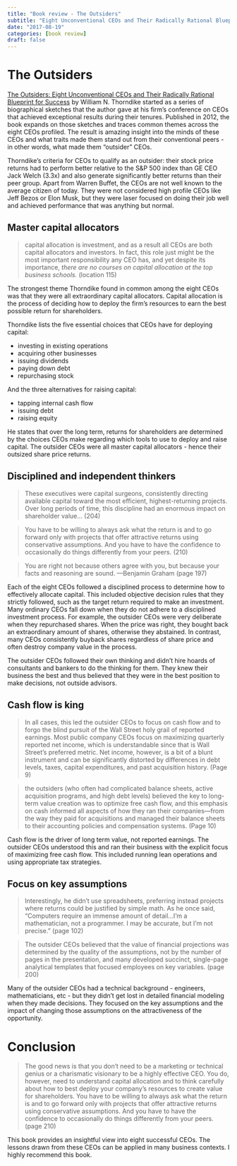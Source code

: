 ```yaml
---
title: "Book review - The Outsiders"
subtitle: "Eight Unconventional CEOs and Their Radically Rational Blueprint for Success"
date: "2017-08-19"
categories: [book review]
draft: false
---
```


# The Outsiders

[The Outsiders: Eight Unconventional CEOs and Their Radically Rational Blueprint for Success](https://www.amazon.com/dp/B009G1T74O) by William N. Thorndike started as a series of biographical sketches that the author gave at his firm's conference on CEOs that achieved exceptional results during their tenures. Published in 2012, the book expands on those sketches and traces common themes across the eight CEOs profiled. The result is amazing insight into the minds of these CEOs and what traits made them stand out from their conventional peers - in other words, what made them "outsider" CEOs.

Thorndike's criteria for CEOs to qualify as an outsider: their stock price returns had to perform better relative to the S&P 500 index than GE CEO Jack Welch (3.3x) and also generate significantly better returns than their peer group. Apart from Warren Buffet, the CEOs are not well known to the average citizen of today. They were not considered high profile CEOs like Jeff Bezos or Elon Musk, but they were laser focused on doing their job well and achieved performance that was anything but normal.

## Master capital allocators

> capital allocation is investment, and as a result all CEOs are both capital allocators and investors. In fact, this role just might be the most important responsibility any CEO has, and yet despite its importance, *there are no courses on capital allocation at the top business schools.* (location 115)

The strongest theme Thorndike found in common among the eight CEOs was that they were all extraordinary capital allocators. Capital allocation is the process of deciding how to deploy the firm's resources to earn the best possible return for shareholders.

Thorndike lists the five essential choices that CEOs have for deploying capital:

-   investing in existing operations
-   acquiring other businesses
-   issuing dividends
-   paying down debt
-   repurchasing stock

And the three alternatives for raising capital:

-   tapping internal cash flow
-   issuing debt
-   raising equity

He states that over the long term, returns for shareholders are determined by the choices CEOs make regarding which tools to use to deploy and raise capital. The outsider CEOs were all master capital allocators - hence their outsized share price returns.

## Disciplined and independent thinkers

> These executives were capital surgeons, consistently directing available capital toward the most efficient, highest-returning projects. Over long periods of time, this discipline had an enormous impact on shareholder value... (204)

> You have to be willing to always ask what the return is and to go forward only with projects that offer attractive returns using conservative assumptions. And you have to have the confidence to occasionally do things differently from your peers. (210)

> You are right not because others agree with you, but because your facts and reasoning are sound. ---Benjamin Graham (page 197)

Each of the eight CEOs followed a disciplined process to determine how to effectively allocate capital. This included objective decision rules that they strictly followed, such as the target return required to make an investment. Many ordinary CEOs fall down when they do not adhere to a disciplined investment process. For example, the outsider CEOs were very deliberate when they repurchased shares. When the price was right, they bought back an extraordinary amount of shares, otherwise they abstained. In contrast, many CEOs consistently buyback shares regardless of share price and often destroy company value in the process.

The outsider CEOs followed their own thinking and didn't hire hoards of consultants and bankers to do the thinking for them. They knew their business the best and thus believed that they were in the best position to make decisions, not outside advisors.

## Cash flow is king

> In all cases, this led the outsider CEOs to focus on cash flow and to forgo the blind pursuit of the Wall Street holy grail of reported earnings. Most public company CEOs focus on maximizing quarterly reported net income, which is understandable since that is Wall Street's preferred metric. Net income, however, is a bit of a blunt instrument and can be significantly distorted by differences in debt levels, taxes, capital expenditures, and past acquisition history. (Page 9)

> the outsiders (who often had complicated balance sheets, active acquisition programs, and high debt levels) believed the key to long-term value creation was to optimize free cash flow, and this emphasis on cash informed all aspects of how they ran their companies---from the way they paid for acquisitions and managed their balance sheets to their accounting policies and compensation systems. (Page 10)

Cash flow is the driver of long term value, not reported earnings. The outsider CEOs understood this and ran their business with the explicit focus of maximizing free cash flow. This included running lean operations and using appropriate tax strategies.

## Focus on key assumptions

> Interestingly, he didn't use spreadsheets, preferring instead projects where returns could be justified by simple math. As he once said, "Computers require an immense amount of detail...I'm a mathematician, not a programmer. I may be accurate, but I'm not precise." (page 102)

> The outsider CEOs believed that the value of financial projections was determined by the quality of the assumptions, not by the number of pages in the presentation, and many developed succinct, single-page analytical templates that focused employees on key variables. (page 200)

Many of the outsider CEOs had a technical background - engineers, mathematicians, etc - but they didn't get lost in detailed financial modeling when they made decisions. They focused on the key assumptions and the impact of changing those assumptions on the attractiveness of the opportunity.

# Conclusion

> The good news is that you don't need to be a marketing or technical genius or a charismatic visionary to be a highly effective CEO. You do, however, need to understand capital allocation and to think carefully about how to best deploy your company's resources to create value for shareholders. You have to be willing to always ask what the return is and to go forward only with projects that offer attractive returns using conservative assumptions. And you have to have the confidence to occasionally do things differently from your peers. (page 210)

This book provides an insightful view into eight successful CEOs. The lessons drawn from these CEOs can be applied in many business contexts. I highly recommend this book.
